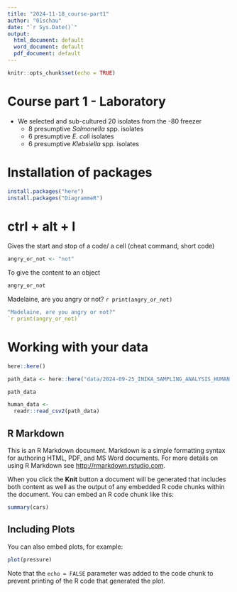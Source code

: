```yaml
---
title: "2024-11-18_course-part1"
author: "01schau"
date: "`r Sys.Date()`"
output:
  html_document: default
  word_document: default
  pdf_document: default
---
```


```r
knitr::opts_chunk$set(echo = TRUE)
```

# Course part 1 - Laboratory

-   We selected and sub-cultured 20 isolates from the -80 freezer
    -   8 presumptive *Salmonella* spp. isolates
    -   6 presumptive *E. coli* isolates
    -   6 presumptive *Klebsiella* spp. isolates

# Installation of packages

```r
install.packages("here")
install.packages("DiagrammeR")
```
# ctrl + alt + I 
Gives the start and stop of a code/ a cell (cheat command, short code)


```r
angry_or_not <- "not"
```

To give the content to an object
```r
angry_or_not
```
Madelaine, are you angry or not? `r print(angry_or_not)`

```r
"Madelaine, are you angry or not?" 
`r print(angry_or_not)`
```

# Working with your data

```r
here::here()
```
```r
path_data <- here::here("data/2024-09-25_INIKA_SAMPLING_ANALYSIS_HUMAN.csv")

path_data
```

```r
human_data <-
  readr::read_csv2(path_data)
```



## R Markdown

This is an R Markdown document. Markdown is a simple formatting syntax for authoring HTML, PDF, and MS Word documents. For more details on using R Markdown see <http://rmarkdown.rstudio.com>.

When you click the **Knit** button a document will be generated that includes both content as well as the output of any embedded R code chunks within the document. You can embed an R code chunk like this:

```r
summary(cars)
```

## Including Plots

You can also embed plots, for example:

```r
plot(pressure)
```

Note that the `echo = FALSE` parameter was added to the code chunk to prevent printing of the R code that generated the plot.
